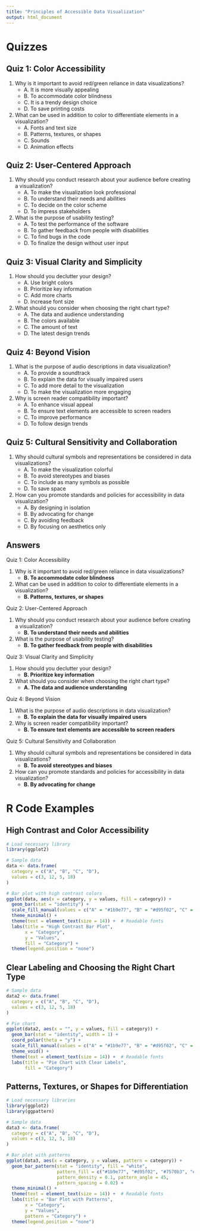 ```yaml
---
title: "Principles of Accessible Data Visualization"
output: html_document
---
```


# Quizzes

## Quiz 1: Color Accessibility

1. Why is it important to avoid red/green reliance in data visualizations?
   - A. It is more visually appealing
   - B. To accommodate color blindness
   - C. It is a trendy design choice
   - D. To save printing costs

2. What can be used in addition to color to differentiate elements in a visualization?
   - A. Fonts and text size
   - B. Patterns, textures, or shapes
   - C. Sounds
   - D. Animation effects

## Quiz 2: User-Centered Approach

1. Why should you conduct research about your audience before creating a visualization?
   - A. To make the visualization look professional
   - B. To understand their needs and abilities
   - C. To decide on the color scheme
   - D. To impress stakeholders

2. What is the purpose of usability testing?
   - A. To test the performance of the software
   - B. To gather feedback from people with disabilities
   - C. To find bugs in the code
   - D. To finalize the design without user input

## Quiz 3: Visual Clarity and Simplicity

1. How should you declutter your design?
   - A. Use bright colors
   - B. Prioritize key information
   - C. Add more charts
   - D. Increase font size

2. What should you consider when choosing the right chart type?
   - A. The data and audience understanding
   - B. The colors available
   - C. The amount of text
   - D. The latest design trends

## Quiz 4: Beyond Vision

1. What is the purpose of audio descriptions in data visualization?
   - A. To provide a soundtrack
   - B. To explain the data for visually impaired users
   - C. To add more detail to the visualization
   - D. To make the visualization more engaging

2. Why is screen reader compatibility important?
   - A. To enhance visual appeal
   - B. To ensure text elements are accessible to screen readers
   - C. To improve performance
   - D. To follow design trends

## Quiz 5: Cultural Sensitivity and Collaboration

1. Why should cultural symbols and representations be considered in data visualizations?
   - A. To make the visualization colorful
   - B. To avoid stereotypes and biases
   - C. To include as many symbols as possible
   - D. To save space

2. How can you promote standards and policies for accessibility in data visualization?
   - A. By designing in isolation
   - B. By advocating for change
   - C. By avoiding feedback
   - D. By focusing on aesthetics only
   
## Answers
Quiz 1: Color Accessibility

1. Why is it important to avoid red/green reliance in data visualizations?
   - **B. To accommodate color blindness**

2. What can be used in addition to color to differentiate elements in a visualization?
   - **B. Patterns, textures, or shapes**

Quiz 2: User-Centered Approach

1. Why should you conduct research about your audience before creating a visualization?
   - **B. To understand their needs and abilities**

2. What is the purpose of usability testing?
   - **B. To gather feedback from people with disabilities**

Quiz 3: Visual Clarity and Simplicity

1. How should you declutter your design?
   - **B. Prioritize key information**

2. What should you consider when choosing the right chart type?
   - **A. The data and audience understanding**

Quiz 4: Beyond Vision

1. What is the purpose of audio descriptions in data visualization?
   - **B. To explain the data for visually impaired users**

2. Why is screen reader compatibility important?
   - **B. To ensure text elements are accessible to screen readers**

Quiz 5: Cultural Sensitivity and Collaboration

1. Why should cultural symbols and representations be considered in data visualizations?
   - **B. To avoid stereotypes and biases**

2. How can you promote standards and policies for accessibility in data visualization?
   - **B. By advocating for change**

# R Code Examples
## High Contrast and Color Accessibility
```r
# Load necessary library
library(ggplot2)

# Sample data
data <- data.frame(
  category = c("A", "B", "C", "D"),
  values = c(3, 12, 5, 18)
)

# Bar plot with high contrast colors
ggplot(data, aes(x = category, y = values, fill = category)) +
  geom_bar(stat = "identity") +
  scale_fill_manual(values = c("A" = "#1b9e77", "B" = "#d95f02", "C" = "#7570b3", "D" = "#e7298a")) +
  theme_minimal() +
  theme(text = element_text(size = 14)) +  # Readable fonts
  labs(title = "High Contrast Bar Plot",
       x = "Category",
       y = "Values",
       fill = "Category") +
  theme(legend.position = "none")
```


## Clear Labeling and Choosing the Right Chart Type

```r
# Sample data
data2 <- data.frame(
  category = c("A", "B", "C", "D"),
  values = c(3, 12, 5, 18)
)

# Pie chart
ggplot(data2, aes(x = "", y = values, fill = category)) +
  geom_bar(stat = "identity", width = 1) +
  coord_polar(theta = "y") +
  scale_fill_manual(values = c("A" = "#1b9e77", "B" = "#d95f02", "C" = "#7570b3", "D" = "#e7298a")) +
  theme_void() +
  theme(text = element_text(size = 14)) +  # Readable fonts
  labs(title = "Pie Chart with Clear Labels",
       fill = "Category")
```


## Patterns, Textures, or Shapes for Differentiation
```r
# Load necessary libraries
library(ggplot2)
library(ggpattern)

# Sample data
data3 <- data.frame(
  category = c("A", "B", "C", "D"),
  values = c(3, 12, 5, 18)
)

# Bar plot with patterns
ggplot(data3, aes(x = category, y = values, pattern = category)) +
  geom_bar_pattern(stat = "identity", fill = "white", 
                   pattern_fill = c("#1b9e77", "#d95f02", "#7570b3", "#e7298a"), 
                   pattern_density = 0.1, pattern_angle = 45, 
                   pattern_spacing = 0.02) +
  theme_minimal() +
  theme(text = element_text(size = 14)) +  # Readable fonts
  labs(title = "Bar Plot with Patterns",
       x = "Category",
       y = "Values",
       pattern = "Category") +
  theme(legend.position = "none")
```




